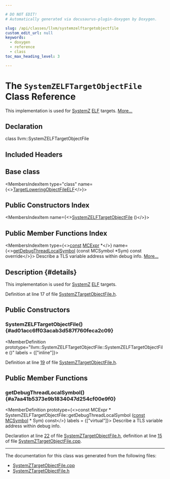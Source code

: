 ```yaml
---

# DO NOT EDIT!
# Automatically generated via docusaurus-plugin-doxygen by Doxygen.

slug: /api/classes/llvm/systemzelftargetobjectfile
custom_edit_url: null
keywords:
  - doxygen
  - reference
  - class
toc_max_heading_level: 3

---
```





# The `SystemZELFTargetObjectFile` Class Reference

<DoxygenPage pluginConfig={pluginConfig}>

This implementation is used for <a href="/docs/api/namespaces/llvm/systemz">SystemZ</a> <a href="/docs/api/namespaces/llvm/elf">ELF</a> targets. <a href="#details">More...</a>

## Declaration

<CodeBlock>class llvm::SystemZELFTargetObjectFile</CodeBlock>

## Included Headers

<IncludesList>
<IncludesListItem
  filePath="Target/SystemZ/SystemZTargetObjectFile.h"
  permalink="/docs/api/files/lib/lib/target/lib/target/systemz/systemztargetobjectfile-h"
  isLocal="true" />
</IncludesList>

## Base class

<MembersIndex>

<MembersIndexItem
  type="class"
  name={<><a href="/docs/api/classes/llvm/targetloweringobjectfileelf">TargetLoweringObjectFileELF</a></>}>
</MembersIndexItem>

</MembersIndex>

## Public Constructors Index

<MembersIndex>

<MembersIndexItem
  name={<><a href="#ad01acc6ff03acab3d587f760feca2c09">SystemZELFTargetObjectFile</a> ()</>}>
</MembersIndexItem>

</MembersIndex>

## Public Member Functions Index

<MembersIndex>

<MembersIndexItem
  type={<><a href="/docs/api/files/lib/lib/target/lib/target/aarch64/aarch64promoteconstant-cpp/#a90f8350fecae261c25be85d38b451bff">const</a> <a href="/docs/api/classes/llvm/mcexpr">MCExpr</a> &#42;</>}
  name={<><a href="#a7aa41b5373e9b1834047d254cf00e9f0">getDebugThreadLocalSymbol</a> (const MCSymbol &#42;Sym) const override</>}>
Describe a TLS variable address within debug info. <a href="#a7aa41b5373e9b1834047d254cf00e9f0">More...</a>
</MembersIndexItem>

</MembersIndex>

## Description {#details}

This implementation is used for <a href="/docs/api/namespaces/llvm/systemz">SystemZ</a> <a href="/docs/api/namespaces/llvm/elf">ELF</a> targets.

Definition at line 17 of file <a href="/docs/api/files/lib/lib/target/lib/target/systemz/systemztargetobjectfile-h">SystemZTargetObjectFile.h</a>.

<SectionDefinition>

## Public Constructors

### SystemZELFTargetObjectFile() {#ad01acc6ff03acab3d587f760feca2c09}

<MemberDefinition
  prototype="llvm::SystemZELFTargetObjectFile::SystemZELFTargetObjectFile ()"
  labels = {["inline"]}>

Definition at line <a href="/docs/api/files/lib/lib/target/lib/target/systemz/systemztargetobjectfile-h/#l00019">19</a> of file <a href="/docs/api/files/lib/lib/target/lib/target/systemz/systemztargetobjectfile-h">SystemZTargetObjectFile.h</a>.
</MemberDefinition>

</SectionDefinition>

<SectionDefinition>

## Public Member Functions

### getDebugThreadLocalSymbol() {#a7aa41b5373e9b1834047d254cf00e9f0}

<MemberDefinition
  prototype={<>const MCExpr &#42; SystemZELFTargetObjectFile::getDebugThreadLocalSymbol (<a href="/docs/api/files/lib/lib/target/lib/target/aarch64/aarch64promoteconstant-cpp/#a90f8350fecae261c25be85d38b451bff">const</a> <a href="/docs/api/classes/llvm/mcsymbol">MCSymbol</a> &#42; Sym) const</>}
  labels = {["virtual"]}>
Describe a TLS variable address within debug info.

Declaration at line <a href="/docs/api/files/lib/lib/target/lib/target/systemz/systemztargetobjectfile-h/#l00022">22</a> of file <a href="/docs/api/files/lib/lib/target/lib/target/systemz/systemztargetobjectfile-h">SystemZTargetObjectFile.h</a>, definition at line <a href="/docs/api/files/lib/lib/target/lib/target/systemz/systemztargetobjectfile-cpp/#l00015">15</a> of file <a href="/docs/api/files/lib/lib/target/lib/target/systemz/systemztargetobjectfile-cpp">SystemZTargetObjectFile.cpp</a>.
</MemberDefinition>

</SectionDefinition>

<hr/>

The documentation for this class was generated from the following files:

<ul>
<li><a href="/docs/api/files/lib/lib/target/lib/target/systemz/systemztargetobjectfile-cpp">SystemZTargetObjectFile.cpp</a></li>
<li><a href="/docs/api/files/lib/lib/target/lib/target/systemz/systemztargetobjectfile-h">SystemZTargetObjectFile.h</a></li>
</ul>

</DoxygenPage>
